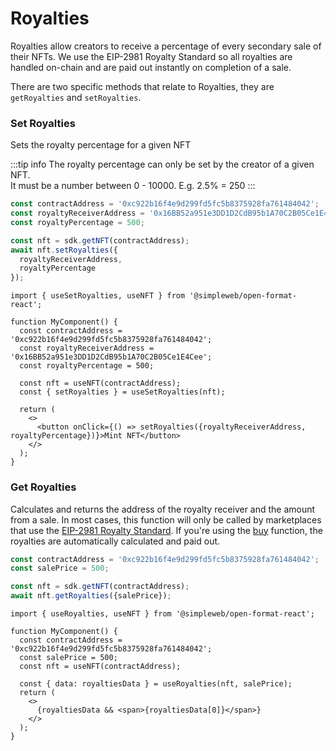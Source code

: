 
# Royalties

Royalties allow creators to receive a percentage of every secondary sale of their NFTs. We use the EIP-2981 Royalty Standard so all royalties are handled on-chain and are paid out instantly on completion of a sale.

There are two specific methods that relate to Royalties, they are `getRoyalties` and `setRoyalties`.

### Set Royalties

Sets the royalty percentage for a given NFT

:::tip info
The royalty percentage can only be set by the creator of a given NFT. <br/>
It must be a number between 0 - 10000. E.g. 2.5% = 250
:::

<Tabs groupId="sdk">
<TabItem value="js" label="JavaScript">

```jsx
const contractAddress = '0xc922b16f4e9d299fd5fc5b8375928fa761484042';
const royaltyReceiverAddress = '0x16BB52a951e3DD1D2CdB95b1A70C2B05Ce1E4Cee';
const royaltyPercentage = 500;

const nft = sdk.getNFT(contractAddress);
await nft.setRoyalties({
  royaltyReceiverAddress,
  royaltyPercentage
});
```

</TabItem>
<TabItem value="react" label="React">

```tsx
import { useSetRoyalties, useNFT } from '@simpleweb/open-format-react';

function MyComponent() {
  const contractAddress = '0xc922b16f4e9d299fd5fc5b8375928fa761484042';
  const royaltyReceiverAddress = '0x16BB52a951e3DD1D2CdB95b1A70C2B05Ce1E4Cee';
  const royaltyPercentage = 500;

  const nft = useNFT(contractAddress);
  const { setRoyalties } = useSetRoyalties(nft);

  return (
    <>
      <button onClick={() => setRoyalties({royaltyReceiverAddress, royaltyPercentage})}>Mint NFT</button>
    </>
  );
}
```

</TabItem>
</Tabs>

### Get Royalties

Calculates and returns the address of the royalty receiver and the amount from a sale. In most cases, this function will only be called by marketplaces that use the [EIP-2981 Royalty Standard](https://eips.ethereum.org/EIPS/eip-2981). If you're using the [buy](/guides/buying-and-selling) function, the royalties are automatically calculated and paid out.

<Tabs groupId="sdk">
<TabItem value="js" label="JavaScript">


```jsx
const contractAddress = '0xc922b16f4e9d299fd5fc5b8375928fa761484042';
const salePrice = 500;

const nft = sdk.getNFT(contractAddress);
await nft.getRoyalties({salePrice});
```

</TabItem>
<TabItem value="react" label="React">

```tsx
import { useRoyalties, useNFT } from '@simpleweb/open-format-react';

function MyComponent() {
  const contractAddress = '0xc922b16f4e9d299fd5fc5b8375928fa761484042';
  const salePrice = 500;
  const nft = useNFT(contractAddress);

  const { data: royaltiesData } = useRoyalties(nft, salePrice);
  return (
    <>
      {royaltiesData && <span>{royaltiesData[0]}</span>}
    </>
  );
}
```

</TabItem>
</Tabs>
